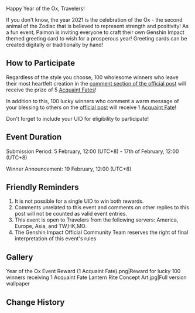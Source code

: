 {{Event
|name              = Year of the Ox Event
|image             = Year of the Ox Event.png
|type              = Web
|group             = Fanart
|time_known        = yes
|time_start        = 2021-02-05 12:00
|time_start_offset = UTC+8
|time_end          = 2021-02-17 12:00
|time_end_offset   = UTC+8
|link              = https://www.hoyolab.com/article/172147
}}

Happy Year of the Ox, Travelers!

If you don't know, the year 2021 is the celebration of the Ox - the second animal of the Zodiac that is believed to represent strength and positivity! As a fun event, Paimon is inviting everyone to craft their own Genshin Impact themed greeting card to wish for a prosperous year! Greeting cards can be created digitally or traditionally by hand!

==How to Participate==
Regardless of the style you choose, 100 wholesome winners who leave their most heartfelt creation in the [https://www.hoyolab.com/article/172147 comment section of the official post] will receive the prize of 5 [[Acquaint Fate]]s!

In addition to this, 100 lucky winners who comment a warm message of your blessing to others on the [https://www.hoyolab.com/article/172147 official post] will receive 1 [[Acquaint Fate]]!

Don't forget to include your UID for eligibility to participate!

==Event Duration==
Submission Period: 5 February, 12:00 (UTC+8) - 17th of February, 12:00 (UTC+8)

Winner Announcement: 19 February, 12:00 (UTC+8)

==Friendly Reminders==
#It is not possible for a single UID to win both rewards.
#Comments unrelated to this event and comments on other replies to this post will not be counted as valid event entries.
#This event is open to Travelers from the following servers: America, Europe, Asia, and TW,HK,MO.
#The Genshin Impact Official Community Team reserves the right of final interpretation of this event's rules

==Gallery==
<gallery>
Year of the Ox Event Reward (1 Acquaint Fate).png|Reward for lucky 100 winners receiving 1 Acquaint Fate
Lantern Rite Concept Art.jpg|Full version wallpaper
</gallery>

==Change History==
{{Change History|1.3}}
